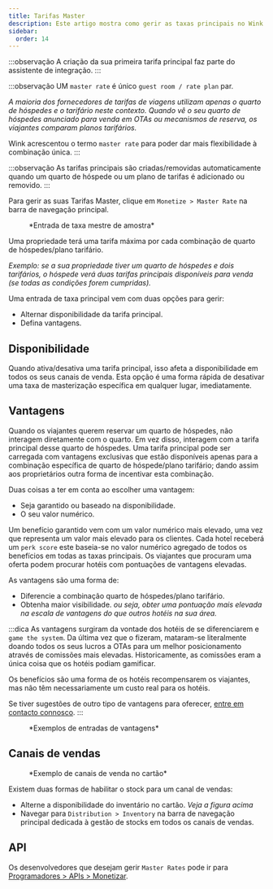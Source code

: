 ```yaml
---
title: Tarifas Master
description: Este artigo mostra como gerir as taxas principais no Wink.
sidebar:
  order: 14
---
```


:::observação
A criação da sua primeira tarifa principal faz parte do assistente de integração.
:::

:::observação
UM `master rate` é único `guest room / rate plan` par.

*A maioria dos fornecedores de tarifas de viagens utilizam apenas o quarto de hóspedes e o tarifário neste contexto. Quando vê o seu quarto de hóspedes anunciado para venda em OTAs ou mecanismos de reserva, os viajantes comparam planos tarifários.*

Wink acrescentou o termo `master rate` para poder dar mais flexibilidade à combinação única.
:::

:::observação
As tarifas principais são criadas/removidas automaticamente quando um quarto de hóspede ou um plano de tarifas é adicionado ou removido.
:::

Para gerir as suas Tarifas Master, clique em `Monetize > Master Rate` na barra de navegação principal.

<figure>
  <CloudinaryImage width="350" height="484" resize="scale" quality="best" alt="Taxa Master" src="academy/master-rate" errorImage="noimage_opaque_nyrtl0.png" />

  <figcaption>*Entrada de taxa mestre de amostra*</figcaption>
</figure>


Uma propriedade terá uma tarifa máxima por cada combinação de quarto de hóspedes/plano tarifário.

*Exemplo: se a sua propriedade tiver um quarto de hóspedes e dois tarifários, o hóspede verá duas tarifas principais disponíveis para venda (se todas as condições forem cumpridas).*

Uma entrada de taxa principal vem com duas opções para gerir:

* Alternar disponibilidade da tarifa principal.
* Defina vantagens.

## Disponibilidade

Quando ativa/desativa uma tarifa principal, isso afeta a disponibilidade em todos os seus canais de venda. Esta opção é uma forma rápida de desativar uma taxa de masterização específica em qualquer lugar, imediatamente.

## Vantagens

Quando os viajantes querem reservar um quarto de hóspedes, não interagem diretamente com o quarto. Em vez disso, interagem com a tarifa principal desse quarto de hóspedes.
Uma tarifa principal pode ser carregada com vantagens exclusivas que estão disponíveis apenas para a combinação específica de quarto de hóspede/plano tarifário; dando assim aos proprietários outra forma de incentivar esta combinação.

Duas coisas a ter em conta ao escolher uma vantagem:

* Seja garantido ou baseado na disponibilidade.
* O seu valor numérico.

Um benefício garantido vem com um valor numérico mais elevado, uma vez que representa um valor mais elevado para os clientes.
Cada hotel receberá um `perk score` este baseia-se no valor numérico agregado de todos os benefícios em todas as taxas principais.
Os viajantes que procuram uma oferta podem procurar hotéis com pontuações de vantagens elevadas.

As vantagens são uma forma de:

* Diferencie a combinação quarto de hóspedes/plano tarifário.
* Obtenha maior visibilidade. *ou seja, obter uma pontuação mais elevada na escala de vantagens do que outros hotéis na sua área.*

:::dica
As vantagens surgiram da vontade dos hotéis de se diferenciarem e `game the system`.
Da última vez que o fizeram, mataram-se literalmente doando todos os seus lucros a OTAs para um melhor posicionamento através de comissões mais elevadas.
Historicamente, as comissões eram a única coisa que os hotéis podiam gamificar.

Os benefícios são uma forma de os hotéis recompensarem os viajantes, mas não têm necessariamente um custo real para os hotéis.

Se tiver sugestões de outro tipo de vantagens para oferecer, [entre em contacto connosco](mailto:hi@wink.travel).
:::

<figure>
  <CloudinaryImage width="700" height="263" resize="scale" quality="best" alt="Vantagens" src="academy/perks" errorImage="noimage_opaque_nyrtl0.png" />

  <figcaption>*Exemplos de entradas de vantagens*</figcaption>
</figure>


## Canais de vendas

<figure>
  <CloudinaryImage width="350" height="368" resize="scale" quality="best" alt="Canais de vendas" src="academy/sales-channels-card" errorImage="noimage_opaque_nyrtl0.png" />

  <figcaption>*Exemplo de canais de venda no cartão*</figcaption>
</figure>


Existem duas formas de habilitar o stock para um canal de vendas:

* Alterne a disponibilidade do inventário no cartão. *Veja a figura acima*
* Navegar para `Distribution > Inventory` na barra de navegação principal dedicada à gestão de stocks em todos os canais de vendas.

## API

Os desenvolvedores que desejam gerir `Master Rates` pode ir para [Programadores > APIs > Monetizar](/developers/apis/#monetize-api).

